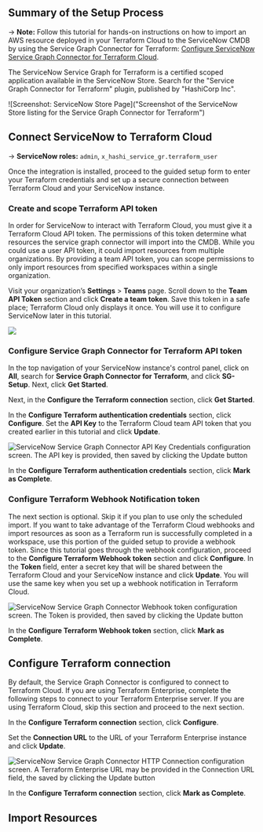 ## Summary of the Setup Process

-> **Note:** Follow this tutorial for hands-on instructions on how to import an AWS resource deployed in your Terraform Cloud to the ServiceNow CMDB by using the Service Graph Connector for Terraform: [Configure ServiceNow Service Graph Connector for Terraform Cloud](https://developer.hashicorp.com/terraform/tutorials/it-saas/servicenow-sgc).

The ServiceNow Service Graph for Terraform is a certified scoped application available in the ServiceNow Store. Search for the "Service Graph Connector for Terraform" plugin, published by "HashiCorp Inc".

![Screenshot: ServiceNow Store Page]("Screenshot of the ServiceNow Store listing for the Service Graph Connector for Terraform")

## Connect ServiceNow to Terraform Cloud

-> **ServiceNow roles:** `admin`, `x_hashi_service_gr.terraform_user`

Once the integration is installed, proceed to the guided setup form to enter your Terraform credentials and set up a secure connection between Terraform Cloud and your ServiceNow instance.

### Create and scope Terraform API token

In order for ServiceNow to interact with Terraform Cloud, you must give it a Terraform Cloud API token. The permissions of this token determine what resources the service graph connector will import into the CMDB. While you could use a user API token, it could import resources from multiple organizations. By providing a team API token, you can scope permissions to only import resources from specified workspaces within a single organization. 

Visit your organization’s **Settings** > **Teams** page. Scroll down to the **Team API Token** section and click **Create a team token**.
Save this token in a safe place; Terraform Cloud only displays it once. You will use it to configure ServiceNow later in this tutorial.

![](/img/terraform/snow-sgc/team-token-gen.png)

### Configure Service Graph Connector for Terraform API token

In the top navigation of your ServiceNow instance's control panel, click on **All**, search for **Service Graph Connector for Terraform**, and click **SG-Setup**. Next, click **Get Started**.

Next, in the **Configure the Terraform connection** section, click **Get Started**.

In the **Configure Terraform authentication credentials** section, click **Configure**. Set the **API Key** to the Terraform Cloud team API token that you created earlier in this tutorial and click **Update**.

![ServiceNow Service Graph Connector API Key Credentials configuration screen. The API key is provided, then saved by clicking the Update button](/img/terraform/snow-sgc/apikey.png)

In the **Configure Terraform authentication credentials** section, click **Mark as Complete**.

### Configure Terraform Webhook Notification token

The next section is optional. Skip it if you plan to use only the scheduled import. If you want to take advantage of the Terraform Cloud webhooks and import resources as soon as a Terraform run is successfully completed in a workspace, use this portion of the guided setup to provide a webhook token. Since this tutorial goes through the webhook configuration, proceed to the **Configure Terraform Webhook token** section and click **Configure**. In the **Token** field, enter a secret key that will be shared between the Terraform Cloud and your ServiceNow instance and click **Update**. You will use the same key when you set up a webhook notification in Terraform Cloud.

![ServiceNow Service Graph Connector Webhook token configuration screen. The Token is provided, then saved by clicking the Update button](/img/terraform/snow-sgc/webhook-token.png)

In the **Configure Terraform Webhook token** section, click **Mark as Complete**.

## Configure Terraform connection

By default, the Service Graph Connector is configured to connect to Terraform Cloud. If you are using Terraform Enterprise, complete the following steps to connect to your Terraform Enterprise server. If you are using Terraform Cloud, skip this section and proceed to the next section.

In the **Configure Terraform connection** section, click **Configure**.

Set the **Connection URL** to the URL of your Terraform Enterprise instance and click **Update**.

![ServiceNow Service Graph Connector HTTP Connection configuration screen. A Terraform Enterprise URL may be provided in the Connection URL field, the saved by clicking the Update button](/img/terraform/snow-sgc/tfconn.png)

In the **Configure Terraform connection** section, click **Mark as Complete**.

## Import Resources